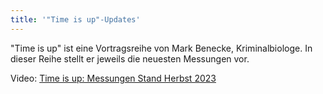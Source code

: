 ```yaml
---
title: '"Time is up"-Updates'
---
```



"Time is up" ist eine Vortragsreihe von Mark Benecke, Kriminalbiologe. In dieser Reihe stellt er jeweils die neuesten Messungen vor.

<TwoClickPrivacyEmbed
  provider="youtube"
  contentId="voKWD8HXlw4"
  client:visible
/>
<div class="image-source">
  Video:
  <a href="https://www.youtube.com/watch?v=voKWD8HXlw4">
    Time is up: Messungen Stand Herbst 2023
  </a>
</div>
